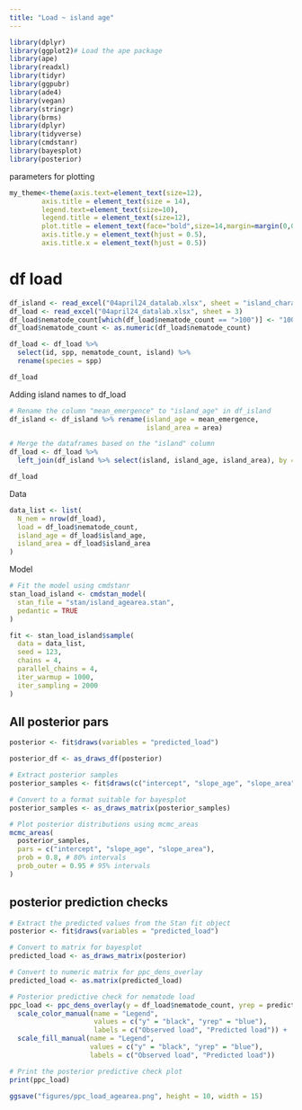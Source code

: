 ```yaml
---
title: "Load ~ island age"
---
```



```r
library(dplyr)
library(ggplot2)# Load the ape package
library(ape)
library(readxl)
library(tidyr)
library(ggpubr)
library(ade4)
library(vegan)
library(stringr)
library(brms)
library(dplyr)
library(tidyverse)
library(cmdstanr)
library(bayesplot)
library(posterior)
```


parameters for plotting

```r
my_theme<-theme(axis.text=element_text(size=12),
        axis.title = element_text(size = 14),
        legend.text=element_text(size=10),
        legend.title = element_text(size=12),
        plot.title = element_text(face="bold",size=14,margin=margin(0,0,20,0),hjust = 0.5),
        axis.title.y = element_text(hjust = 0.5),
        axis.title.x = element_text(hjust = 0.5))
```


# df load

```r
df_island <- read_excel("04april24_datalab.xlsx", sheet = "island_characteristics")
df_load <- read_excel("04april24_datalab.xlsx", sheet = 3)
df_load$nematode_count[which(df_load$nematode_count == ">100")] <- "100"
df_load$nematode_count <- as.numeric(df_load$nematode_count)

df_load <- df_load %>% 
  select(id, spp, nematode_count, island) %>% 
  rename(species = spp)

df_load
```

Adding island names to df_load

```r
# Rename the column "mean_emergence" to "island_age" in df_island
df_island <- df_island %>% rename(island_age = mean_emergence,
                                  island_area = area)

# Merge the dataframes based on the "island" column
df_load <- df_load %>%
  left_join(df_island %>% select(island, island_age, island_area), by = "island")

df_load
```

Data

```r

data_list <- list(
  N_nem = nrow(df_load),
  load = df_load$nematode_count,
  island_age = df_load$island_age,
  island_area = df_load$island_area
)

```



Model

```r
# Fit the model using cmdstanr
stan_load_island <- cmdstan_model(
  stan_file = "stan/island_agearea.stan", 
  pedantic = TRUE
)

fit <- stan_load_island$sample(
  data = data_list,
  seed = 123,             
  chains = 4,               
  parallel_chains = 4,    
  iter_warmup = 1000,       
  iter_sampling = 2000   
)
```




## All posterior pars

```r

posterior <- fit$draws(variables = "predicted_load")

posterior_df <- as_draws_df(posterior)

# Extract posterior samples
posterior_samples <- fit$draws(c("intercept", "slope_age", "slope_area"))

# Convert to a format suitable for bayesplot
posterior_samples <- as_draws_matrix(posterior_samples)

# Plot posterior distributions using mcmc_areas
mcmc_areas(
  posterior_samples,
  pars = c("intercept", "slope_age", "slope_area"),
  prob = 0.8, # 80% intervals
  prob_outer = 0.95 # 95% intervals
)
```




## posterior prediction checks


```r
# Extract the predicted values from the Stan fit object
posterior <- fit$draws(variables = "predicted_load")

# Convert to matrix for bayesplot
predicted_load <- as_draws_matrix(posterior)

# Convert to numeric matrix for ppc_dens_overlay
predicted_load <- as.matrix(predicted_load)

# Posterior predictive check for nematode load
ppc_load <- ppc_dens_overlay(y = df_load$nematode_count, yrep = predicted_load) +
  scale_color_manual(name = "Legend",
                     values = c("y" = "black", "yrep" = "blue"),
                     labels = c("Observed load", "Predicted load")) +
  scale_fill_manual(name = "Legend",
                    values = c("y" = "black", "yrep" = "blue"),
                    labels = c("Observed load", "Predicted load"))

# Print the posterior predictive check plot
print(ppc_load)

ggsave("figures/ppc_load_agearea.png", height = 10, width = 15)

```



